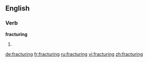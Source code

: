 ==English==

===Verb===
'''fracturing'''

# {{third-person singular of|[[fracture]]}}

[[de:fracturing]]
[[fr:fracturing]]
[[ru:fracturing]]
[[vi:fracturing]]
[[zh:fracturing]]